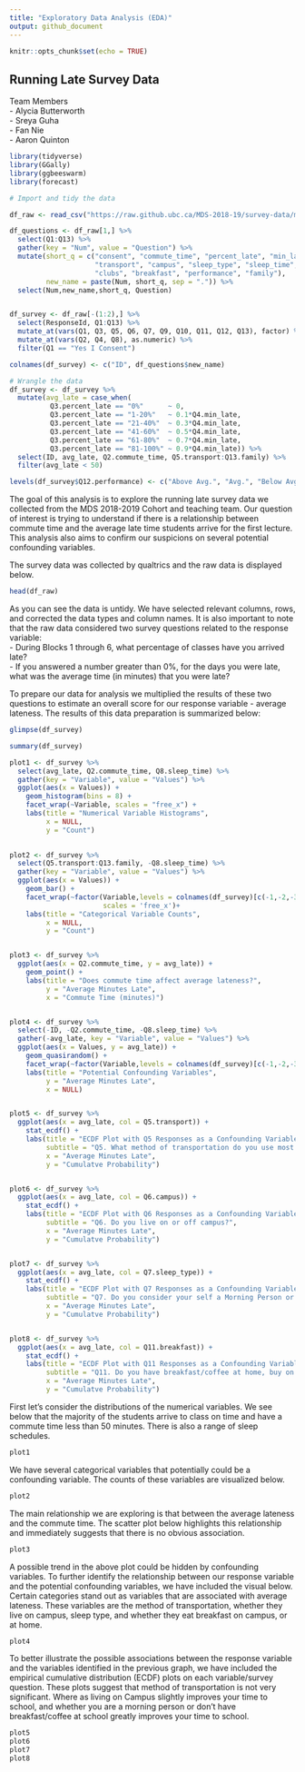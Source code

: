 ```yaml
---
title: "Exploratory Data Analysis (EDA)"
output: github_document
---
```


```r
knitr::opts_chunk$set(echo = TRUE)
```

## Running Late Survey Data

Team Members  
- Alycia Butterworth  
- Sreya Guha  
- Fan Nie  
- Aaron Quinton  


```r
library(tidyverse)
library(GGally)
library(ggbeeswarm)
library(forecast)
```


```r
# Import and tidy the data

df_raw <- read_csv("https://raw.github.ubc.ca/MDS-2018-19/survey-data/master/2019-04-03_Running_late_survey_data.csv?token=AAAGpiOpnJ3Km-R0FJ13bmOk0XaA9j-bks5csEJnwA%3D%3D")

df_questions <- df_raw[1,] %>%
  select(Q1:Q13) %>% 
  gather(key = "Num", value = "Question") %>% 
  mutate(short_q = c("consent", "commute_time", "percent_late", "min_late", 
                     "transport", "campus", "sleep_type", "sleep_time", "work", 
                     "clubs", "breakfast", "performance", "family"),
         new_name = paste(Num, short_q, sep = ".")) %>% 
  select(Num,new_name,short_q, Question)


df_survey <- df_raw[-(1:2),] %>% 
  select(ResponseId, Q1:Q13) %>% 
  mutate_at(vars(Q1, Q3, Q5, Q6, Q7, Q9, Q10, Q11, Q12, Q13), factor) %>% 
  mutate_at(vars(Q2, Q4, Q8), as.numeric) %>% 
  filter(Q1 == "Yes I Consent")

colnames(df_survey) <- c("ID", df_questions$new_name)

```


```r
# Wrangle the data
df_survey <- df_survey %>% 
  mutate(avg_late = case_when(
          Q3.percent_late == "0%"      ~ 0,
          Q3.percent_late == "1-20%"   ~ 0.1*Q4.min_late,
          Q3.percent_late == "21-40%"  ~ 0.3*Q4.min_late,
          Q3.percent_late == "41-60%"  ~ 0.5*Q4.min_late,
          Q3.percent_late == "61-80%"  ~ 0.7*Q4.min_late,
          Q3.percent_late == "81-100%" ~ 0.9*Q4.min_late)) %>% 
  select(ID, avg_late, Q2.commute_time, Q5.transport:Q13.family) %>% 
  filter(avg_late < 50)

levels(df_survey$Q12.performance) <- c("Above Avg.", "Avg.", "Below Avg.", "N/A")

```



The goal of this analysis is to explore the running late survey data we collected from the MDS 2018-2019 Cohort and teaching team. Our question of interest is trying to understand if there is a relationship between commute time and the average late time students arrive for the first lecture. This analysis also aims to confirm our suspicions on several potential confounding variables.  
  
The survey data was collected by qualtrics and the raw data is displayed below. 


```r
head(df_raw)
```

As you can see the data is untidy. We have selected relevant columns, rows, and corrected the data types and column names. It is also important to note that the raw data considered two survey questions related to the response variable:  
- During Blocks 1 through 6, what percentage of classes have you arrived late?   
- If you answered a number greater than 0%, for the days you were late, what was the average time (in minutes) that you were late?  

To prepare our data for analysis we multiplied the results of these two questions to estimate an overall score for our response variable - average lateness. The results of this data preparation is summarized below:

```r
glimpse(df_survey)

summary(df_survey)
```


```r

plot1 <- df_survey %>% 
  select(avg_late, Q2.commute_time, Q8.sleep_time) %>% 
  gather(key = "Variable", value = "Values") %>% 
  ggplot(aes(x = Values)) +
    geom_histogram(bins = 8) +
    facet_wrap(~Variable, scales = "free_x") +
    labs(title = "Numerical Variable Histograms", 
         x = NULL,
         y = "Count")
  

plot2 <- df_survey %>% 
  select(Q5.transport:Q13.family, -Q8.sleep_time) %>%  
  gather(key = "Variable", value = "Values") %>% 
  ggplot(aes(x = Values)) +
    geom_bar() +
    facet_wrap(~factor(Variable,levels = colnames(df_survey)[c(-1,-2,-3,-7)]),
                       scales = 'free_x')+
    labs(title = "Categorical Variable Counts", 
         x = NULL,
         y = "Count")


plot3 <- df_survey %>% 
  ggplot(aes(x = Q2.commute_time, y = avg_late)) +
    geom_point() +
    labs(title = "Does commute time affect average lateness?",
         y = "Average Minutes Late",
         x = "Commute Time (minutes)")


plot4 <- df_survey %>% 
  select(-ID, -Q2.commute_time, -Q8.sleep_time) %>% 
  gather(-avg_late, key = "Variable", value = "Values") %>% 
  ggplot(aes(x = Values, y = avg_late)) +
    geom_quasirandom() +
    facet_wrap(~factor(Variable,levels = colnames(df_survey)[c(-1,-2,-3,-7)]), scales = "free_x") +
    labs(title = "Potential Confounding Variables",
         y = "Average Minutes Late",
         x = NULL)


plot5 <- df_survey %>% 
  ggplot(aes(x = avg_late, col = Q5.transport)) +
    stat_ecdf() +
    labs(title = "ECDF Plot with Q5 Responses as a Confounding Variable",
         subtitle = "Q5. What method of transportation do you use most often?",
         x = "Average Minutes Late",
         y = "Cumulatve Probability")


plot6 <- df_survey %>% 
  ggplot(aes(x = avg_late, col = Q6.campus)) +
    stat_ecdf() +
    labs(title = "ECDF Plot with Q6 Responses as a Confounding Variable",
         subtitle = "Q6. Do you live on or off campus?",
         x = "Average Minutes Late",
         y = "Cumulatve Probability")


plot7 <- df_survey %>% 
  ggplot(aes(x = avg_late, col = Q7.sleep_type)) +
    stat_ecdf() +
    labs(title = "ECDF Plot with Q7 Responses as a Confounding Variable",
         subtitle = "Q7. Do you consider your self a Morning Person or Night Owl?",
         x = "Average Minutes Late",
         y = "Cumulatve Probability")


plot8 <- df_survey %>% 
  ggplot(aes(x = avg_late, col = Q11.breakfast)) +
    stat_ecdf() +
    labs(title = "ECDF Plot with Q11 Responses as a Confounding Variable",
         subtitle = "Q11. Do you have breakfast/coffee at home, buy on campus, or neither?",
         x = "Average Minutes Late",
         y = "Cumulatve Probability")

```

First let's consider the distributions of the numerical variables. We see below that the majority of the students arrive to class on time and have a commute time less than 50 minutes. There is also a range of sleep schedules.   

```r
plot1
```

We have several categorical variables that potentially could be a confounding variable. The counts of these variables are visualized below.

```r
plot2

```


The main relationship we are exploring is that between the average lateness and the commute time. The scatter plot below highlights this relationship and immediately suggests that there is no obvious association.  

```r
plot3

```


A possible trend in the above plot could be hidden by confounding variables. To further identify the relationship between our response variable and the potential confounding variables, we have included the visual below. Certain categories stand out as variables that are associated with average lateness. These variables are the method of transportation, whether they live on campus, sleep type, and whether they eat breakfast on campus, or at home.  

```r
plot4
```

To better illustrate the possible associations between the response variable and the variables identified in the previous graph, we have included the empirical cumulative distribution (ECDF) plots on each variable/survey question. These plots suggest that method of transportation is not very significant. Where as living on Campus slightly improves your time to school, and whether you are a morning person or don't have breakfast/coffee at school greatly improves your time to school.

```r
plot5
plot6
plot7
plot8
```








